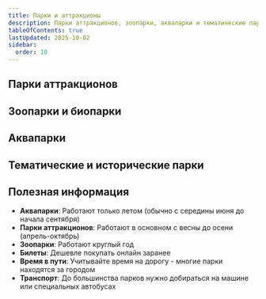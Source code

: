 ```yaml
---
title: Парки и аттракционы
description: Парки аттракционов, зоопарки, аквапарки и тематические парки в Мадриде и окрестностях
tableOfContents: true
lastUpdated: 2025-10-02
sidebar:
  order: 10
---
```



## Парки аттракционов

<CardGrid>
  <LinkCard
    title="Parque de Atracciones de Madrid"
    description="Главный парк аттракционов Мадрида в Casa de Campo. Более 40 аттракционов для всей семьи."
    href="https://parquedeatracciones.es/"
    target="_blank"
  />
  <LinkCard
    title="Parque Warner Madrid"
    description="Тематический парк Warner Bros в 25 км от Мадрида. Американские горки, шоу и персонажи DC Comics."
    href="https://www.parquewarner.com/"
    target="_blank"
  />
</CardGrid>

## Зоопарки и биопарки

<CardGrid>
  <LinkCard
    title="Zoo Aquarium de Madrid"
    description="Один из крупнейших зоопарков Европы. Более 6000 животных, аквариум и дельфинарий."
    href="https://zoomadrid.com/"
    target="_blank"
  />
  <LinkCard
    title="Faunia"
    description="Биопарк с природными экосистемами. Полярная зона, тропический лес, африканский лес."
    href="https://www.faunia.es/"
    target="_blank"
  />
  <LinkCard
    title="Safari Madrid (Aldea del Fresno)"
    description="Сафари-парк в 50 км от Мадрида. Животные в естественной среде обитания, проезд на машине."
    href="https://safarimadrid.com/"
    target="_blank"
  />
</CardGrid>

## Аквапарки

<LinkCard
  title="Aquopolis Villanueva de la Cañada"
  description="Крупнейший аквапарк рядом с Мадридом. Водные горки, волновой бассейн, детская зона."
  href="https://villanueva.aquopolis.es/"
  target="_blank"
/>

## Тематические и исторические парки

<CardGrid>
  <LinkCard
    title="Micropolix"
    description="Город профессий для детей 4-14 лет. Интерактивная игра в различные профессии."
    href="https://www.micropolix.com/"
    target="_blank"
  />
  <LinkCard
    title="Sendaviva (Наварра)"
    description="Природный парк приключений. Аттракционы, зоопарк, шоу хищных птиц. ~330 км от Мадрида."
    href="https://sendaviva.com/"
    target="_blank"
  />
  <LinkCard
    title="Puy du Fou España (Толедо)"
    description="Исторический парк с грандиозными шоу. Гладиаторы, викинги, рыцарские турниры. ~70 км от Мадрида."
    href="https://puydufouespana.com/"
    target="_blank"
  />
</CardGrid>

## Полезная информация

- **Аквапарки**: Работают только летом (обычно с середины июня до начала сентября)
- **Парки аттракционов**: Работают в основном с весны до осени (апрель-октябрь)
- **Зоопарки**: Работают круглый год
- **Билеты**: Дешевле покупать онлайн заранее
- **Время в пути**: Учитывайте время на дорогу - многие парки находятся за городом
- **Транспорт**: До большинства парков нужно добираться на машине или специальных автобусах

